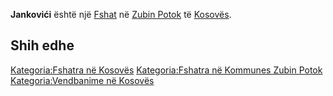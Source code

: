 {{Fshat në Kosovës
 | Emri                = Jankovići
| srp_N_name = Jankovići
| srp_N_FULL_NAME_RO = Jankovići
| srp_N_FULL_NAME_ND_RO = Jankovici
| srp_N_SORT_NAME_RG = JANKOVICI
| srp_N_FULL_NAME_RG = Jankovići
| srp_N_FULL_NAME_ND_RG = Jankovici

 | Emri (Rasa dhanore) = 
 | Figura              = 
 | Shteti              = Kosovo
 | Komuna              = Zubin Potok
 | Kodi postar         = 
 | Sipërfaqja          = 

 | Popullsia           = 

 | Regj. i popullsisë  = 
 | Dend. e popullsisë  = 
 | Faqja zyrtare       = 
 <!--- Koordinatat ----> 
 | Gjerësia            = 42.935556
 | Gjatësia            = 20.516667
 | Lartësia            = 
}}
'''Jankovići''' është një [[Fshat]] në [[Zubin Potok]] të [[Kosovës]].

<!-- == Gjeografia == -->
<!-- == Historia == -->
<!-- == Demografia == -->
== Shih edhe ==
{{Komuna Zubin Potok}}
{{Kosovo-Administrata-Cung}}

[[Kategoria:Fshatra në Kosovës]]
[[Kategoria:Fshatra në Kommunes Zubin Potok]]
[[Kategoria:Vendbanime në Kosovës]]
